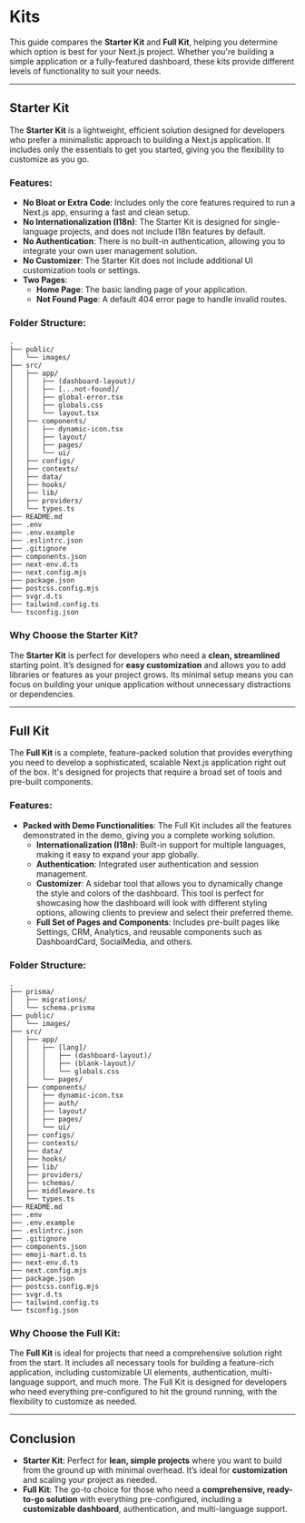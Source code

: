# Kits

This guide compares the **Starter Kit** and **Full Kit**, helping you determine which option is best for your Next.js project. Whether you're building a simple application or a fully-featured dashboard, these kits provide different levels of functionality to suit your needs.

---

## Starter Kit

The **Starter Kit** is a lightweight, efficient solution designed for developers who prefer a minimalistic approach to building a Next.js application. It includes only the essentials to get you started, giving you the flexibility to customize as you go.

### Features:

- **No Bloat or Extra Code**: Includes only the core features required to run a Next.js app, ensuring a fast and clean setup.
- **No Internationalization (I18n)**: The Starter Kit is designed for single-language projects, and does not include I18n features by default.
- **No Authentication**: There is no built-in authentication, allowing you to integrate your own user management solution.
- **No Customizer**: The Starter Kit does not include additional UI customization tools or settings.
- **Two Pages**:
  - **Home Page**: The basic landing page of your application.
  - **Not Found Page**: A default 404 error page to handle invalid routes.

### Folder Structure:

```plaintext
.
├── public/
│   └── images/
├── src/
│   ├── app/
│   │   ├── (dashboard-layout)/
│   │   ├── [...not-found]/
│   │   ├── global-error.tsx
│   │   ├── globals.css
│   │   └── layout.tsx
│   ├── components/
│   │   ├── dynamic-icon.tsx
│   │   ├── layout/
│   │   ├── pages/
│   │   └── ui/
│   ├── configs/
│   ├── contexts/
│   ├── data/
│   ├── hooks/
│   ├── lib/
│   ├── providers/
│   └── types.ts
├── README.md
├── .env
├── .env.example
├── .eslintrc.json
├── .gitignore
├── components.json
├── next-env.d.ts
├── next.config.mjs
├── package.json
├── postcss.config.mjs
├── svgr.d.ts
├── tailwind.config.ts
└── tsconfig.json
```

### Why Choose the Starter Kit?

The **Starter Kit** is perfect for developers who need a **clean, streamlined** starting point. It’s designed for **easy customization** and allows you to add libraries or features as your project grows. Its minimal setup means you can focus on building your unique application without unnecessary distractions or dependencies.

---

## **Full Kit**

The **Full Kit** is a complete, feature-packed solution that provides everything you need to develop a sophisticated, scalable Next.js application right out of the box. It's designed for projects that require a broad set of tools and pre-built components.

### Features:

- **Packed with Demo Functionalities**: The Full Kit includes all the features demonstrated in the demo, giving you a complete working solution.
  - **Internationalization (I18n)**: Built-in support for multiple languages, making it easy to expand your app globally.
  - **Authentication**: Integrated user authentication and session management.
  - **Customizer**: A sidebar tool that allows you to dynamically change the style and colors of the dashboard. This tool is perfect for showcasing how the dashboard will look with different styling options, allowing clients to preview and select their preferred theme.
  - **Full Set of Pages and Components**: Includes pre-built pages like Settings, CRM, Analytics, and reusable components such as DashboardCard, SocialMedia, and others.

### Folder Structure:

```plaintext
.
├── prisma/
│   ├── migrations/
│   └── schema.prisma
├── public/
│   └── images/
├── src/
│   ├── app/
│   │   ├── [lang]/
│   │   │   ├── (dashboard-layout)/
│   │   │   ├── (blank-layout)/
│   │   │   └── globals.css
│   │   └── pages/
│   ├── components/
│   │   ├── dynamic-icon.tsx
│   │   ├── auth/
│   │   ├── layout/
│   │   ├── pages/
│   │   └── ui/
│   ├── configs/
│   ├── contexts/
│   ├── data/
│   ├── hooks/
│   ├── lib/
│   ├── providers/
│   ├── schemas/
│   ├── middleware.ts
│   └── types.ts
├── README.md
├── .env
├── .env.example
├── .eslintrc.json
├── .gitignore
├── components.json
├── emoji-mart.d.ts
├── next-env.d.ts
├── next.config.mjs
├── package.json
├── postcss.config.mjs
├── svgr.d.ts
├── tailwind.config.ts
└── tsconfig.json
```

### Why Choose the Full Kit:

The **Full Kit** is ideal for projects that need a comprehensive solution right from the start. It includes all necessary tools for building a feature-rich application, including customizable UI elements, authentication, multi-language support, and much more. The Full Kit is designed for developers who need everything pre-configured to hit the ground running, with the flexibility to customize as needed.

---

## Conclusion

- **Starter Kit**: Perfect for **lean, simple projects** where you want to build from the ground up with minimal overhead. It’s ideal for **customization** and scaling your project as needed.
- **Full Kit**: The go-to choice for those who need a **comprehensive, ready-to-go solution** with everything pre-configured, including a **customizable dashboard**, authentication, and multi-language support.
